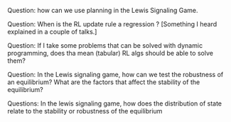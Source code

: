 


Question: how can we use planning in the Lewis Signaling Game.

Question: When is the RL update rule a regression ? [Something I heard explained in a couple of talks.]

Question: If I take some problems that can be solved with dynamic programming, does tha mean (tabular) RL algs should be able to solve them?

Question: In the Lewis signaling game, how can we test the robustness of an equilibrium? What are the factors that affect the stability of the equilibrium?

Questions: In the lewis signaling game, how does the distribution of state relate to the stability or robustness of the equilibrium